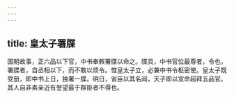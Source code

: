```yaml
---
---
---
```

title: 皇太子署牒
---




国朝故事，正六品以下官，中书奉敕署牒以命之。牒具，中书官位最尊者，令也，署牒者，自丞相以下，而不敢以烦令。惟皇太子立，必兼中书令枢密使。皇太子既受册，即中书上日，独署一牒。明日，省臣以其名闻，天子即以宣命超拜五品官。其人自非素亲近有誉望最于群臣者不得也。